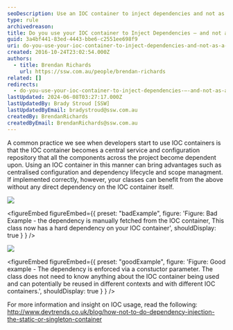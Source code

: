 ```yaml
---
seoDescription: Use an IOC container to inject dependencies and not as a singleton container, allowing for decoupling of classes from their dependencies.
type: rule
archivedreason:
title: Do you use your IOC container to Inject Dependencies – and not as a singleton container
guid: 3a4bf441-83ed-4443-bbe6-c2551ee698f9
uri: do-you-use-your-ioc-container-to-inject-dependencies-and-not-as-a-singleton-container
created: 2016-10-24T23:02:54.000Z
authors:
  - title: Brendan Richards
    url: https://ssw.com.au/people/brendan-richards
related: []
redirects:
  - do-you-use-your-ioc-container-to-inject-dependencies-–-and-not-as-a-singleton-container
lastUpdated: 2024-06-08T03:27:17.000Z
lastUpdatedBy: Brady Stroud [SSW]
lastUpdatedByEmail: bradystroud@ssw.com.au
createdBy: BrendanRichards
createdByEmail: BrendanRichards@ssw.com.au
---
```


A common practice we see when developers start to use IOC containers is that the IOC container becomes a central service and configuration repository that all the components across the project become dependent upon.
Using an IOC container in this manner can bring advantages such as centralised configuration and dependency lifecycle and scope managment. If implemented correctly, however, your classes can benefit from the above without any direct dependency on the IOC container itself.

![](/uploads/rules/do-you-use-your-ioc-container-to-inject-dependencies-and-not-as-a-singleton-container/IOC_badexample.png)

<figureEmbed figureEmbed={{
  preset: "badExample",
  figure: 'Figure: Bad Example - the dependency is manually fetched from the IOC container, This class now has a hard dependency on your IOC container',
  shouldDisplay: true
} } />


![](/uploads/rules/do-you-use-your-ioc-container-to-inject-dependencies-and-not-as-a-singleton-container/IOC_GoodExample.png)

<figureEmbed figureEmbed={{
  preset: "goodExample",
  figure: 'Figure: Good example - The dependency is enforced via a constuctor parameter. The class does not need to know anything about the IOC container being used and can potentially be reused in different contexts and with different IOC containers.',
  shouldDisplay: true
} } />


For more information and insight on IOC usage, read the following: http://www.devtrends.co.uk/blog/how-not-to-do-dependency-injection-the-static-or-singleton-container
